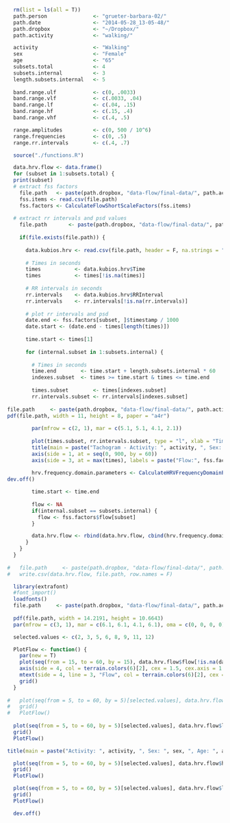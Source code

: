 ```r
  rm(list = ls(all = T))
  path.person               <- "grueter-barbara-02/"
  path.date                 <- "2014-05-28_13-05-48/"
  path.dropbox              <- "~/Dropbox/"
  path.activity             <- "walking/"

  activity                  <- "Walking"
  sex                       <- "Female"
  age                       <- "65"
  subsets.total             <- 4
  subsets.internal          <- 3
  length.subsets.internal   <- 5
  
  band.range.ulf            <- c(0, .0033)
  band.range.vlf            <- c(.0033, .04)
  band.range.lf             <- c(.04, .15)
  band.range.hf             <- c(.15, .4)
  band.range.vhf            <- c(.4, .5)

  range.amplitudes          <- c(0, 500 / 10^6)
  range.frequencies         <- c(0, .5)
  range.rr.intervals        <- c(.4, .7)
```

```r
  source("./functions.R")
```

```r

  data.hrv.flow <- data.frame()
  for (subset in 1:subsets.total) {
  print(subset)
  # extract fss factors
    file.path   <- paste(path.dropbox, "data-flow/final-data/", path.activity, path.person, path.date, "scale.csv", sep ="")
    fss.items <- read.csv(file.path)
    fss.factors <- CalculateFlowShortScaleFactors(fss.items)
  
  # extract rr intervals and psd values 
    file.path       <- paste(path.dropbox, "data-flow/final-data/", path.activity, path.person, path.date, "subset-", subset, "/hrv-data.txt", sep ="")
    
    if(file.exists(file.path)) {
  
      data.kubios.hrv <- read.csv(file.path, header = F, na.strings = "", fill = T, skip = 97, col.names = c("NA1", "Time", "RRInterval", "FFTFrequency", "FFTPSD", "ARFrequency", "ARPSD", "NA2", "NA3", "NA4", "NA5"))
      
      # Times in seconds
      times           <- data.kubios.hrv$Time
      times           <- times[!is.na(times)]
      
      # RR intervals in seconds
      rr.intervals    <- data.kubios.hrv$RRInterval
      rr.intervals    <- rr.intervals[!is.na(rr.intervals)]
      
      # plot rr intervals and psd
      date.end <- fss.factors[subset, ]$timestamp / 1000
      date.start <- (date.end - times[length(times)])
      
      time.start <- times[1]
      
      for (internal.subset in 1:subsets.internal) {
        
        # Times in seconds
        time.end        <- time.start + length.subsets.internal * 60 
        indexes.subset  <- times >= time.start & times <= time.end
        
        times.subset        <- times[indexes.subset]
        rr.intervals.subset <- rr.intervals[indexes.subset]
      
file.path     <- paste(path.dropbox, "data-flow/final-data/", path.activity, path.person, substr(path.date, 1, 19), "-", "subset-", subset, "-", internal.subset, "-rr-intervals-and-psd.pdf", sep ="")
pdf(file.path, width = 11, height = 8, paper = "a4r")
    
        par(mfrow = c(2, 1), mar = c(5.1, 5.1, 4.1, 2.1))
      
        plot(times.subset, rr.intervals.subset, type = "l", xlab = "Time (s)", ylab = "RR Interval (s)", xaxs = "i", yaxs = "i", xaxt = "n", ylim = range.rr.intervals)
        title(main = paste("Tachogram - Activity: ", activity, ", Sex: ", sex, ", Age: ", age, ", Subset ", subset, "/",  subsets.total, " - ", internal.subset, sep = ""), sub = paste("Start: ", as.POSIXct(date.start, tz = "Europe/Berlin", origin = "1970-01-01"), ", End: ", as.POSIXct(date.end, tz = "Europe/Berlin", origin = "1970-01-01"), sep = ""))
        axis(side = 1, at = seq(0, 900, by = 60))
        axis(side = 3, at = max(times), labels = paste("Flow:", fss.factors$flow[subset]))
  
        hrv.frequency.domain.parameters <- CalculateHRVFrequencyDomainParameters(times.subset, rr.intervals.subset, band.range.ulf, band.range.vlf, band.range.lf, band.range.hf, band.range.vhf, "welch", 4, 256, .5, T, range.frequencies, range.amplitudes)      
dev.off()

        time.start <- time.end
        
        flow <- NA
        if(internal.subset == subsets.internal) {
          flow <- fss.factors$flow[subset]
        }

        data.hrv.flow <- rbind(data.hrv.flow, cbind(hrv.frequency.domain.parameters, flow))
      }
    }
  }
  
#   file.path     <- paste(path.dropbox, "data-flow/final-data/", path.activity, path.person, substr(path.date, 1, 19), "-data.csv", sep ="")
#   write.csv(data.hrv.flow, file.path, row.names = F)
```

```r

  library(extrafont)
  #font_import()
  loadfonts()
  file.path     <- paste(path.dropbox, "data-flow/final-data/", path.activity, path.person, substr(path.date, 1, 19), "-bands-and-flow.pdf", sep ="")
  
  pdf(file.path, width = 14.2191, height = 10.6643)
  par(mfrow = c(3, 1), mar = c(6.1, 6.1, 4.1, 6.1), oma = c(0, 0, 0, 0), mgp = c(3, 1, 0))

  selected.values <- c(2, 3, 5, 6, 8, 9, 11, 12)

  PlotFlow <- function() {
    par(new = T)
    plot(seq(from = 15, to = 60, by = 15), data.hrv.flow$flow[!is.na(data.hrv.flow$flow)], xlim = c(0, 60), ylim = c(2.5, 7), axes = F, xlab = NA, ylab = NA, type = "o", pch = 21, bg = terrain.colors(6)[2], cex = 2)
    axis(side = 4, col = terrain.colors(6)[2], cex = 1.5, cex.axis = 1.5)
    mtext(side = 4, line = 3, "Flow", col = terrain.colors(6)[2], cex = 1.5)
    grid()
  }
  
#   plot(seq(from = 5, to = 60, by = 5)[selected.values], data.hrv.flow$vlfpowfft[selected.values], type = "o", xlab = "Minute", ylab = expression("Power of VLF band " (ms^2)), xlim = c(0, 60), ylim = c(0, max(data.hrv.flow$vlfpowfft[selected.values])), pch = 21, bg = "#3FADCB", cex = 2, cex.lab = 2, cex.axis = 1.5)
#   grid()
#   PlotFlow()
  
  plot(seq(from = 5, to = 60, by = 5)[selected.values], data.hrv.flow$lfpowfft[selected.values], type = "o", xlab = "Minute", ylab = expression("Power of LF band " (ms^2)), xlim = c(0, 60), ylim = c(0, max(data.hrv.flow$lfpowfft[selected.values])), pch = 21, bg = "#3FADCB", cex = 2, cex.lab = 2, cex.axis = 1.5)
  grid()
  PlotFlow()

title(main = paste("Activity: ", activity, ", Sex: ", sex, ", Age: ", age, ", Date: ", substr(path.date, 1, 10), sep = ""), cex.main = 3)

  plot(seq(from = 5, to = 60, by = 5)[selected.values], data.hrv.flow$hfpowfft[selected.values], type = "o", xlab = "Minute", ylab = expression("Power of HF band " (ms^2)), xlim = c(0, 60), ylim = c(0, max(data.hrv.flow$hfpowfft[selected.values])), pch = 21, bg = "#3FADCB", cex = 2, cex.lab = 2, cex.axis = 1.5)
  grid()
  PlotFlow()

  plot(seq(from = 5, to = 60, by = 5)[selected.values], data.hrv.flow$lfhffft[selected.values], type = "o", xlab = "Minute", ylab = "LF/HF", xlim = c(0, 60), ylim = c(0, max(data.hrv.flow$lfhffft[selected.values])), pch = 21, bg = "#3FADCB", cex = 2, cex.lab = 2, cex.axis = 1.5)
  grid()
  PlotFlow()

  dev.off()
```